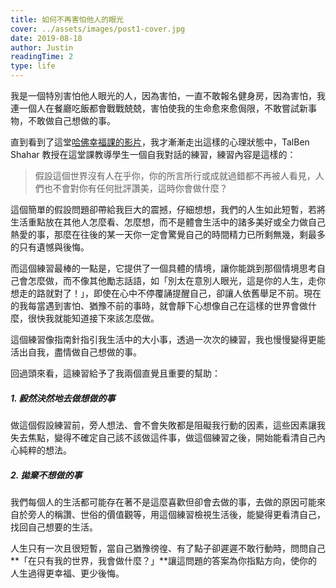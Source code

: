 ```yaml
---
title: 如何不再害怕他人的眼光
cover: ../assets/images/post1-cover.jpg
date: 2019-08-18
author: Justin
readingTime: 2
type: life
---
```


我是一個特別害怕他人眼光的人，因為害怕，一直不敢報名健身房，因為害怕，我連一個人在餐廳吃飯都會戰戰兢兢，害怕使我的生命愈來愈侷限，不敢嘗試新事物，不敢做自己想做的事。

直到看到了這堂[哈佛幸福課的影片](https://youtu.be/BahpXk04eNM?list=PLB_IG2h-5YEZQXWPjbN9Aba--wS9ml0B_&t=2923)，我才漸漸走出這樣的心理狀態中，TalBen Shahar 教授在這堂課教導學生一個自我對話的練習，練習內容是這樣的：

> 假設這個世界沒有人在乎你，你的所言所行或成就過錯都不再被人看見，人們也不會對你有任何批評讚美，這時你會做什麼？

這個簡單的假設問題卻帶給我巨大的震撼，仔細想想，我們的人生如此短暫，若將生活重點放在其他人怎麼看、怎麼想，而不是體會生活中的諸多美好或全力做自己熱愛的事，那麼在往後的某一天你一定會驚覺自己的時間精力已所剩無幾，剩最多的只有遺憾與後悔。

而這個練習最棒的一點是，它提供了一個具體的情境，讓你能跳到那個情境思考自己會怎麼做，而不像其他勵志話語，如「別太在意別人眼光，這是你的人生，走你想走的路就對了！」，即使在心中不停覆誦提醒自己，卻讓人依舊舉足不前。現在的我每當遇到害怕、猶豫不前的事時，就會靜下心想像自己在這樣的世界會做什麼，很快我就能知道接下來該怎麼做。

這個練習像指南針指引我生活中的大小事，透過一次次的練習，我也慢慢變得更能活出自我，盡情做自己想做的事。

回過頭來看，這練習給予了我兩個直覺且重要的幫助：

##### 1. 毅然決然地去做想做的事

做這個假設練習前，旁人想法、會不會失敗都是阻礙我行動的因素，這些因素讓我失去焦點，變得不確定自己該不該做這件事，做這個練習之後，開始能看清自己內心純粹的想法。

##### 2. 拋棄不想做的事

我們每個人的生活都可能存在著不是這麼喜歡但卻會去做的事，去做的原因可能來自於旁人的稱讚、世俗的價值觀等，用這個練習檢視生活後，能變得更看清自己，找回自己想要的生活。

人生只有一次且很短暫，當自己猶豫徬徨、有了點子卻遲遲不敢行動時，問問自己 **「在只有我的世界，我會做什麼？」**讓這問題的答案為你指點方向，使你的人生過得更幸福、更少後悔。
